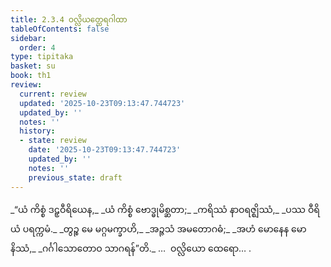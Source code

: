 ```yaml
---
title: 2.3.4 ဝလ္လိယတ္ထေရဂါထာ
tableOfContents: false
sidebar:
  order: 4
type: tipitaka
basket: su
book: th1
review:
  current: review
  updated: '2025-10-23T09:13:47.744723'
  updated_by: ''
  notes: ''
  history:
  - state: review
    date: '2025-10-23T09:13:47.744723'
    updated_by: ''
    notes: ''
    previous_state: draft
---
```



<ReviewStatus review={frontmatter.review} showDetails={true} />

<HypothesisAnnotation frontmatter={frontmatter} />

<DynamicBreadcrumb />

<Division number="167" book="th1" e="ch" v="19" p="253">

<Paragraph number="347" type="verses" book="th1">
_“ယံ ကိစ္စံ ဒဠှဝီရိယေန,_  
_ယံ ကိစ္စံ ဗောဒ္ဓုမိစ္ဆတာ;_  
_ကရိဿံ နာဝရဇ္ဈိဿံ,_  
_ပဿ ဝီရိယံ ပရက္ကမံ._  

</Paragraph>

</Division>
<Division number="168" book="th1" e="ch" v="19" p="253">

<Paragraph number="348" type="verses" book="th1">
_တွဉ္စ မေ မဂ္ဂမက္ခာဟိ,_  
_အဉ္ဇသံ အမတောဂဓံ;_  
_အဟံ မောနေန မောနိဿံ,_  
_ဂင်္ဂါသောတောဝ သာဂရန်”တိ._  


</Paragraph>
</Division>

<Paragraph number="349" type="center" book="th1">
…  ဝလ္လိယော ထေရော… .
</Paragraph>